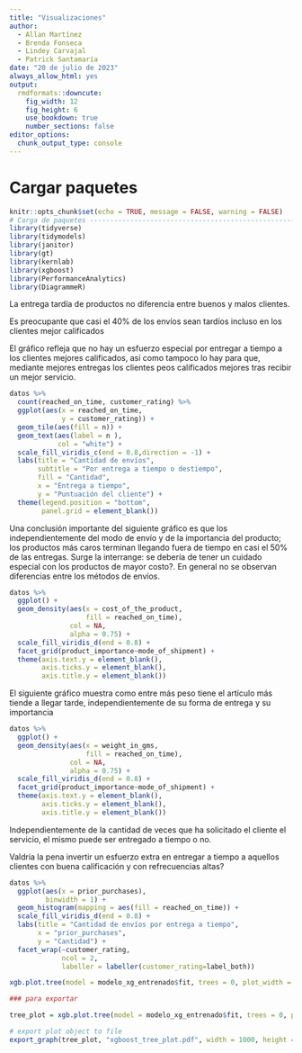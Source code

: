 ```yaml
---
title: "Visualizaciones"
author: 
  - Allan Martínez
  - Brenda Fonseca
  - Lindey Carvajal
  - Patrick Santamaría
date: "20 de julio de 2023"
always_allow_html: yes
output:
  rmdformats::downcute:
    fig_width: 12
    fig_height: 6
    use_bookdown: true
    number_sections: false
editor_options:
  chunk_output_type: console
---
```


# Cargar paquetes

```r
knitr::opts_chunk$set(echo = TRUE, message = FALSE, warning = FALSE)
# Carga de paquetes ------------------------------------------------------------
library(tidyverse)
library(tidymodels)
library(janitor)
library(gt)
library(kernlab)
library(xgboost)
library(PerformanceAnalytics)
library(DiagrammeR)
```

La entrega tardía de productos no diferencia entre buenos y malos clientes.

Es preocupante que casi el 40% de los envíos sean tardíos incluso en los clientes mejor calificados

El gráfico refleja que no hay un esfuerzo especial por entregar a tiempo a los clientes mejores calificados, así como tampoco lo hay para que, mediante mejores entregas los clientes peos calificados mejores tras recibir un mejor servicio.

```r
datos %>% 
  count(reached_on_time, customer_rating) %>% 
  ggplot(aes(x = reached_on_time, 
             y = customer_rating)) + 
  geom_tile(aes(fill = n)) + 
  geom_text(aes(label = n ), 
            col = "white") + 
  scale_fill_viridis_c(end = 0.8,direction = -1) +
  labs(title = "Cantidad de envíos", 
       subtitle = "Por entrega a tiempo o destiempo", 
       fill = "Cantidad", 
       x = "Entrega a tiempo", 
       y = "Puntuación del cliente") + 
  theme(legend.position = "bottom",
        panel.grid = element_blank())
```

Una conclusión importante del siguiente gráfico es que los independientemente del modo de envío y de la importancia del producto; los productos más caros terminan llegando fuera de tiempo en casi el 50% de las entregas. Surge la interrange: se debería de tener un cuidado especial con los productos de mayor costo?.
En general no se observan diferencias entre los métodos de envíos.

```r
datos %>% 
  ggplot() +
  geom_density(aes(x = cost_of_the_product,
                   fill = reached_on_time),
               col = NA,
               alpha = 0.75) +
  scale_fill_viridis_d(end = 0.8) +
  facet_grid(product_importance~mode_of_shipment) +
  theme(axis.text.y = element_blank(),
        axis.ticks.y = element_blank(),
        axis.title.y = element_blank())
```


El siguiente gráfico muestra como entre más peso tiene el artículo más tiende a llegar tarde, independientemente de su forma de entrega y su importancia

```r
datos %>% 
  ggplot() +
  geom_density(aes(x = weight_in_gms,
                   fill = reached_on_time),
               col = NA,
               alpha = 0.75) +
  scale_fill_viridis_d(end = 0.8) +
  facet_grid(product_importance~mode_of_shipment) +
  theme(axis.text.y = element_blank(),
        axis.ticks.y = element_blank(),
        axis.title.y = element_blank())
```

Independientemente de la cantidad de veces que ha solicitado el cliente el servicio, el mismo puede ser entregado a tiempo o no. 

Valdría la pena invertir un esfuerzo extra en entregar a tiempo a aquellos clientes con buena calificación y con refrecuencias altas?

```r

datos %>% 
  ggplot(aes(x = prior_purchases),
         binwidth = 1) + 
  geom_histogram(mapping = aes(fill = reached_on_time)) + 
  scale_fill_viridis_d(end = 0.8) +
  labs(title = "Cantidad de envíos por entrega a tiempo",
       x = "prior_purchases",
       y = "Cantidad") +
  facet_wrap(~customer_rating, 
             ncol = 2,
             labeller = labeller(customer_rating=label_both))
```


```r
xgb.plot.tree(model = modelo_xg_entrenado$fit, trees = 0, plot_width = 1000, plot_height = 1000)

### para exportar

tree_plot = xgb.plot.tree(model = modelo_xg_entrenado$fit, trees = 0, plot_width = 1000, plot_height = 1000, render = FALSE)

# export plot object to file
export_graph(tree_plot, "xgboost_tree_plot.pdf", width = 1000, height = 1000)
```

